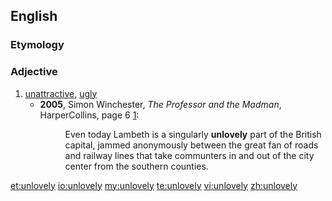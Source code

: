 ==English==

===Etymology===
{{prefix|un|lovely}}

===Adjective===
{{en-adj|unlovelier|unloveliest}}

# [[unattractive]], [[ugly]]
#* '''2005''', Simon Winchester, ''The Professor and the Madman'', HarperCollins, page 6 [http://books.google.com/books?id=mSlgn03zAroC&pg=PT11&dq=simon+winchester+unlovely&hl=en&ei=WCI8TsbBCcGGsgKy2-T2Dw&sa=X&oi=book_result&ct=result&resnum=1&ved=0CC0Q6AEwAA#v=onepage&q&f=false]:
#*: Even today Lambeth is a singularly '''unlovely''' part of the British capital, jammed anonymously between the great fan of roads and railway lines that take communters in and out of the city center from the southern counties.

[[et:unlovely]]
[[io:unlovely]]
[[my:unlovely]]
[[te:unlovely]]
[[vi:unlovely]]
[[zh:unlovely]]